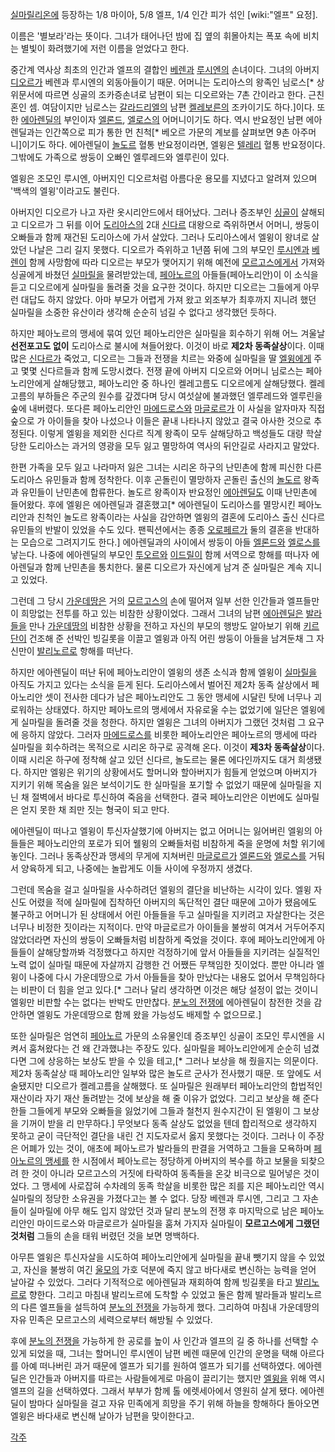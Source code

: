 [[실마릴리온]]에 등장하는 1/8 마이아, 5/8 엘프, 1/4 인간 피가 섞인 [wiki:"엘프" 요정].

이름은 '별보라'라는 뜻이다. 그녀가 태어나던 밤에 집 옆의 휘몰아치는 폭포 속에 비치는 별빛이 화려했기에 저런 이름을 얻었다고 한다.

중간계 역사상 최초의 인간과 엘프의 결합인 [[베렌]]과 [[루시엔]]의 손녀이다. 그녀의 아버지 [[디오르]]가 베렌과 루시엔의 외동아들이기 때문. 어머니는 도리아스의 왕족인 님로스[* 상위문서에 따르면 싱골의 조카증손녀로 남편이 되는 디오르와는 7촌 간이라고 한다. 근친혼인 셈. 여담이지만 님로스는 [[갈라드리엘]]의 남편 [[켈레보른]]의 조카이기도 하다.]이다. 또한 [[에아렌딜]]의 부인이자 [[엘론드]], [[엘로스]]의 어머니이기도 하다. 역시 반요정인 남편 에아렌딜과는 인간쪽으로 피가 통한 먼 친척[* 베오르 가문의 계보를 살펴보면 9촌 아주머니]이기도 하다. 에아렌딜이 [[놀도르]] 혈통 반요정이라면, 엘윙은 [[텔레리]] 혈통 반요정이다. 그밖에도 가족으로 쌍둥이 오빠인 엘루레드와 엘루린이 있다. 

엘윙은 조모인 루시엔, 아버지인 디오르처럼 아름다운 용모를 지녔다고 알려져 있으며 '백색의 엘윙'이라고도 불린다.

아버지인 디오르가 나고 자란 옷시리안드에서 태어났다. 그러나 증조부인 [[싱골]]이 살해되고 디오르가 그 뒤를 이어 [[도리아스]]의 2대 [[신다르]] 대왕으로 즉위하면서 어머니, 쌍둥이 오빠들과 함께 재건된 도리아스에 가서 살았다. 그러나 도리아스에서 엘윙이 왕녀로 살았던 나날은 그리 길지 못했다. 디오르가 즉위하고 1년쯤 뒤에 그의 부모인 [[루시엔]]과 [[베렌]]이 함께 사망함에 따라 디오르는 부모가 맺어지기 위해 예전에 [[모르고스]]에게서 가져와 싱골에게 바쳤던 [[실마릴]]을 물려받았는데, [[페아노르]]의 아들들(페아노리안)이 이 소식을 듣고 디오르에게 실마릴을 돌려줄 것을 요구한 것이다. 하지만 디오르는 그들에게 아무런 대답도 하지 않았다. 아마 부모가 어렵게 가져 왔고 외조부가 최후까지 지니려 했던 실마릴을 소중한 유산이라 생각해 순순히 넘길 수 없다고 생각했던 듯하다. 

하지만 페아노르의 맹세에 묶여 있던 페아노리안은 실마릴을 회수하기 위해 어느 겨울날 '''선전포고도 없이''' 도리아스로 불시에 쳐들어왔다. 이것이 바로 '''제2차 동족살상'''이다. 이때 많은 [[신다르]]가 죽었고, 디오르는 그들과 전쟁을 치르는 와중에 실마릴을 딸 [[엘윙]]에게 주고 몇몇 신다르들과 함께 도망시켰다. 전쟁 끝에 아버지 디오르와 어머니 님로스는 페아노리안에게 살해당했고, 페아노리안 중 하나인 켈레고름도 디오르에게 살해당했다. 켈레고름의 부하들은 주군의 원수를 갚겠다며 당시 여섯살에 불과했던 엘루레드와 엘루린을 숲에 내버렸다. 또다른 페아노리안인 [[마에드로스]]와 [[마글로르]]가 이 사실을 알자마자 직접 숲으로 가 아이들을 찾아 나섰으나 이들은 끝내 나타나지 않았고 결국 아사한 것으로 추정된다. 이렇게 엘윙을 제외한 신다르 직계 왕족이 모두 살해당하고 백성들도 대량 학살당한 도리아스는 과거의 영광을 모두 잃고 멸망하여 역사의 뒤안길로 사라지고 말았다. 

한편 가족을 모두 잃고 나라마저 잃은 그녀는 시리온 하구의 난민촌에 함께 피신한 다른 도리아스 유민들과 함께 정착한다. 이후 곤돌린이 멸망하자 곤돌린 출신의 [[놀도르]] 왕족과 유민들이 난민촌에 합류한다. 놀도르 왕족이자 반요정인 [[에아렌딜]]도 이때 난민촌에 들어왔다. 후에 엘윙은 에아렌딜과 결혼했고[* 에아렌딜이 도리아스를 멸망시킨 페아노리안과 친척인 놀도르 왕족이라는 사실을 감안하면 엘윙의 결혼에 도리아스 출신 신다르 유민들의 반발이 있었을 수도 있다. 팬픽션에서는 종종 [[오로페르]]가 둘의 결혼을 반대하는 모습으로 그려지기도 한다.] 에아렌딜과의 사이에서 쌍둥이 아들 [[엘론드]]와 [[엘로스]]를 낳는다. 나중에 에아렌딜의 부모인 [[투오르]]와 [[이드릴]]이 함께 서역으로 항해를 떠나자 에아렌딜과 함께 난민촌을 통치한다. 물론 디오르가 자신에게 남겨 준 실마릴은 계속 지니고 있었다. 

그런데 그 당시 [[가운데땅]]은 거의 [[모르고스]]의 손에 떨어져 일부 선한 인간들과 엘프들만이 희망없는 전투를 하고 있는 비참한 상황이었다. 그래서 그녀의 남편 [[에아렌딜]]은 [[발라]]들을 만나 [[가운데땅]]의 비참한 상황을 전하고 자신의 부모의 행방도 알아보기 위해 [[키르단]]이 건조해 준 선박인 빙길롯을 이끌고 엘윙과 아직 어린 쌍둥이 아들을 남겨둔채 그 자신만이 [[발리노르]]로 항해를 떠난다. 

하지만 에아렌딜이 떠난 뒤에 페아노리안이 엘윙의 생존 소식과 함께 엘윙이 [[실마릴]]을 아직도 가지고 있다는 소식을 듣게 된다. 도리아스에서 벌어진 제2차 동족 살상에서 페아노리안 셋이 전사한 데다가 남은 페아노리안도 그 동안 맹세에 시달린 탓에 너무나 괴로워하는 상태였다. 하지만 페아노르의 맹세에서 자유로울 수는 없었기에 일단은 엘윙에게 실마릴을 돌려줄 것을 청한다. 하지만 엘윙은 그녀의 아버지가 그랬던 것처럼 그 요구에 응하지 않았다. 그러자 [[마에드로스]]를 비롯한 페아노리안은 페아노르의 맹세에 따라 실마릴을 회수하려는 목적으로 시리온 하구로 공격해 온다. 이것이 '''제3차 동족살상'''이다. 이때 시리온 하구에 정착해 살고 있던 신다르, 놀도르는 물론 에다인까지도 대거 희생됐다. 하지만 엘윙은 위기의 상황에서도 할머니와 할아버지가 힘들게 얻었으며 아버지가 지키기 위해 목숨을 잃은 보석이기도 한 실마릴을 포기할 수 없었기 때문에 실마릴을 지닌 채 절벽에서 바다로 투신하여 죽음을 선택한다. 결국 페아노리안은 이번에도 실마릴은 얻지 못한 채 죄만 짓는 형국이 되고 만다.

에아렌딜이 떠나고 엘윙이 투신자살했기에 아버지는 없고 어머니는 잃어버린 엘윙의 아들들은 페아노리안의 포로가 되어 웰윙의 오빠들처럼 비참하게 죽을 운명에 처할 위기에 놓인다. 그러나 동족상잔과 맹세의 무게에 지쳐버린 [[마글로르]]가 [[엘론드]]와 [[엘로스]]를 거둬서 양육하게 되고, 나중에는 놀랍게도 이들 사이에 우정까지 생겼다.

그런데 목숨을 걸고 실마릴을 사수하려던 엘윙의 결단을 비난하는 시각이 있다. 엘윙 자신도 어렸을 적에 실마릴에 집착하던 아버지의 독단적인 결단 때문에 고아가 됐음에도 불구하고 어머니가 된 상태에서 어린 아들들을 두고 실마릴을 지키려고 자살한다는 것은 너무나 비정한 짓이라는 지적이다. 만약 마글로르가 아이들을 불쌍히 여겨서 거두어주지 않았더라면 자신의 쌍둥이 오빠들처럼 비참하게 죽었을 것이다. 후에 페아노리안에게 아들들이 살해당할까봐 걱정했다고 하지만 걱정하기에 앞서 아들들을 지키려는 실질적인 노력 없이 실마릴 때문에 자살까지 감행한 건 어쨌든 무책임한 짓이었다. 뿐만 아니라 엘윙이 나중에 다시 가운데땅으로 가서 아들들을 찾아 만났다는 내용도 없어서 무책임하다는 비판이 더 힘을 얻고 있다.[* 그러나 달리 생각하면 이것은 해당 설정이 없는 것이니 엘윙만 비판할 수는 없다는 반박도 만만찮다. [[분노의 전쟁]]에 에아렌딜이 참전한 것을 감안하면 엘윙도 가운데땅으로 함께 왔을 가능성도 배제할 수 없으므로.]  

또한 실마릴은 엄연히 [[페아노르]] 가문의 소유물인데 증조부인 싱골이 조모인 루시엔을 시켜서 훔쳐왔다는 건 왜 간과했냐는 주장도 있다. 실마릴을 페아노리안에게 순순히 넘겼다면 그에 상응하는 보상도 받을 수 있을 테고,[* 그러나 보상을 해 줬을지는 의문이다. 제2차 동족살상 때 페아노리안 일부와 많은 놀도르 군사가 전사했기 때문. 또 앞에도 서술됐지만 디오르가 켈레고름을 살해했다. 또 실마릴은 원래부터 페아노리안의 합법적인 재산이라 자기 재산 돌려받는 것에 보상을 해 줄 이유가 없었다. 그리고 보상을 해 준다 한들 그들에게 부모와 오빠들을 잃었기에 그들과 철천지 원수지간이 된 엘윙이 그 보상을 기꺼이 받을 리 만무하다.] 무엇보다 동족 살상도 없었을 텐데 합리적으로 생각하지 못하고 굳이 극단적인 결단을 내린 건 지도자로서 옳지 못했다는 것이다. 그러나 이 주장은 어폐가 있는 것이, 애초에 페아노르가 발라들의 판결을 거역하고 그들을 모욕하며 [[페아노르의 맹세]]를 한 시점에서 페아노르는 정당하게 아버지의 복수를 하고 보물을 되찾으려 한 것이 아니라 모르고스의 거짓에 타락하여 동족들을 온갖 비극으로 밀어넣은 것이었다. 그 맹세에 사로잡혀 수차례의 동족 학살을 비롯한 많은 죄를 지은 페아노리안 역시 실마릴의 정당한 소유권을 가졌다고는 볼 수 없다. 당장 베렌과 루시엔, 그리고 그 자손들이 실마릴에 아무 해도 입지 않았던 것과 달리 분노의 전쟁 후 마지막으로 남은 페아노리안인 마이드로스와 마글로르가 실마릴을 훔쳐 가지자 실마릴이 '''모르고스에게 그랬던 것처럼''' 그들의 손을 태워 버렸던 것을 보면 명백하다.

아무튼 엘윙은 투신자살을 시도하여 페아노리안에게 실마릴을 끝내 뺏기지 않을 수 있었고, 자신을 불쌍히 여긴 [[울모]]의 가호 덕분에 죽지 않고 바다새로 변신하는 능력을 얻어 날아갈 수 있었다. 그러다 기적적으로 에아렌딜과 재회하여 함께 빙길롯을 타고 [[발리노르]]로 향한다. 그리고 마침내 발리노르에 도착할 수 있었고 둘은 함께 발라들과 발리노르의 다른 엘프들을 설득하여 [[분노의 전쟁]]을 가능하게 했다. 그리하여 마침내 가운데땅의 자유 민족은 모르고스의 세력으로부터 해방될 수 있었다.
     
후에 [[분노의 전쟁]]을 가능하게 한 공로를 높이 사 인간과 엘프의 길 중 하나를 선택할 수 있게 되었을 때, 그녀는 할머니인 루시엔이 남편 베렌 때문에 인간의 운명을 택해 아르다를 아예 떠나버린 과거 때문에 엘프가 되기를 원하여 엘프가 되기를 선택하였다. 에아렌딜은 인간들과 아버지를 따르는 사람들에게로 마음이 끌리기는 했지만 [[엘윙]]을 위해 역시 엘프의 길을 선택하였다. 그래서 부부가 함께 톨 에렛세아에서 영원히 살게 됐다. 에아렌딜이 밤마다 실마릴을 걸고 자유 민족에게 희망을 주기 위해 하늘을 항해하다 돌아오면 엘윙은 바다새로 변신해 날아가 남편을 맞이한다고.

[[각주]]
